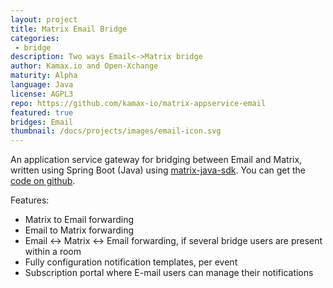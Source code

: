 ```yaml
---
layout: project
title: Matrix Email Bridge
categories: 
 - bridge
description: Two ways Email<->Matrix bridge
author: Kamax.io and Open-Xchange
maturity: Alpha
language: Java
license: AGPL3
repo: https://github.com/kamax-io/matrix-appservice-email
featured: true
bridges: Email
thumbnail: /docs/projects/images/email-icon.svg
---
```


An application service gateway for bridging between Email and Matrix, written using Spring Boot (Java) using [matrix-java-sdk](https://github.com/kamax-io/matrix-java-sdk).
You can get the [code on github](https://github.com/kamax-io/matrix-appservice-email).

Features:

- Matrix to Email forwarding
- Email to Matrix forwarding
- Email <-> Matrix <-> Email forwarding, if several bridge users are present within a room
- Fully configuration notification templates, per event
- Subscription portal where E-mail users can manage their notifications
